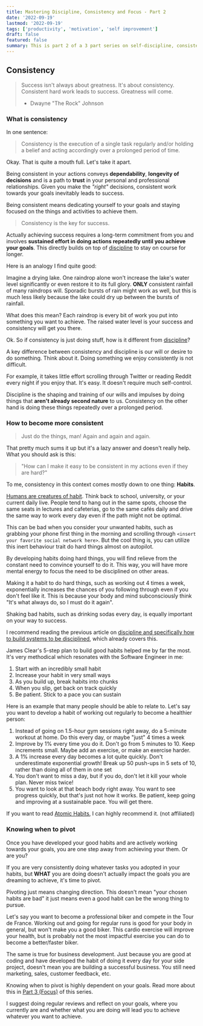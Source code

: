 ```yaml
---
title: Mastering Discipline, Consistency and Focus - Part 2
date: '2022-09-19'
lastmod: '2022-09-19'
tags: ['productivity', 'motivation', 'self improvement']
draft: false
featured: false
summary: This is part 2 of a 3 part series on self-discipline, consistency and focus. How did I work on my consistency? Here is what you can take from it.
---
```



## Consistency

> Success isn't always about greatness. It's about consistency. Consistent hard work leads to success.
> Greatness will come.
> - Dwayne "The Rock" Johnson

### What is consistency

In one sentence:

> Consistency is the execution of a single task regularly and/or holding a belief and acting accordingly over a
> prolonged period of time.

Okay. That is quite a mouth full. Let's take it apart.

Being consistent in your actions conveys **dependability**, **longevity of decisions** and is a path to **trust** in your
personal and professional relationships. Given you make the _"right"_ decisions, consistent work towards your goals
inevitably leads to success.

Being consistent means dedicating yourself to your goals and staying focused on the things and activities to achieve them.

> Consistency is the key for success.

Actually achieving success requires a long-term commitment from you and involves **sustained effort in doing actions
repeatedly until you achieve your goals**. This directly builds on top of
[discipline](/blog/mastering-discipline-consistency-and-focus-part-1#discipline) to stay on course for longer.

Here is an analogy I find quite good:

Imagine a drying lake. One raindrop alone won't increase the lake's water level significantly or even restore it to its
full glory. **ONLY** consistent rainfall of many raindrops will. Sporadic bursts of rain might work as well,
but this is much less likely because the lake could dry up between the bursts of rainfall.

What does this mean? Each raindrop is every bit of work you put into something you want to achieve. The raised water
level is your success and consistency will get you there.

Ok. So if consistency is just doing stuff, how is it different from
[discipline](/blog/mastering-discipline-consistency-and-focus-part-1#discipline)?

A key difference between consistency and discipline is our will or desire to do something. Think about it. Doing
something we enjoy consistently is not difficult.

For example, it takes little effort scrolling through Twitter or reading Reddit every night if you enjoy that. It's
easy. It doesn't require much self-control.

Discipline is the shaping and training of our wills and impulses by doing
things that **aren't already second nature** to us. Consistency on the other hand is doing these things repeatedly over
a prolonged period.

### How to become more consistent

> Just do the things, man! Again and again and again.

That pretty much sums it up but it's a lazy answer and doesn't really help. What you should ask is this:

> "How can I make it easy to be consistent in my actions even if they are hard?"

To me, consistency in this context comes mostly down to one thing: **Habits**.

[Humans are creatures of habit](https://www.ncbi.nlm.nih.gov/pmc/articles/PMC6701929/). Think back to school, university,
or your current daily live. People tend to hang out in the same spots, choose the same seats in lectures and cafeterias,
go to the same cafés daily and drive the same way to work every day even if the path might not be optimal.

This can be bad when you consider your unwanted habits, such as grabbing your phone first thing in the morning and
scrolling through `<insert your favorite social network here>`. But the cool thing is, you can utilize this inert
behaviour trait do hard things almost on autopilot.

By developing habits doing hard things, you will find relieve from the constant need to convince yourself to do it.
This way, you will have more mental energy to focus the need to be disciplined on other areas.

Making it a habit to do hard things, such as working out 4 times a week, exponentially increases the chances of you
following through even if you don't feel like it. This is because your body and mind subconsciously think "It's what
always do, so I must do it again".

Shaking bad habits, such as drinking sodas every day, is equally important on your way to success.

I recommend reading the previous article on [discipline and specifically how to build systems to be disciplined](/blog/mastering-discipline-consistency-and-focus-part-1#1-how-to-resist-urges),
which already covers this.

James Clear's 5-step plan to build good habits helped me by far the most. It's very methodical which resonates with the
Software Engineer in me:

1. Start with an incredibly small habit
2. Increase your habit in very small ways
3. As you build up, break habits into chunks
4. When you slip, get back on track quickly
5. Be patient. Stick to a pace you can sustain

Here is an example that many people should be able to relate to. Let's say you want to develop a habit of working out
regularly to become a healthier person:

1. Instead of going on 1.5-hour gym sessions right away, do a 5-minute workout at home. Do this every day, or maybe
"just" 4 times a week
2. Improve by 1% every time you do it. Don't go from 5 minutes to 10. Keep increments small. Maybe add an exercise, or
make an exercise harder.
3. A 1% increase every day becomes a lot quite quickly. Don't underestimate exponential growth! Break up 50 push-ups in
5 sets of 10, rather than doing all of them in one set
4. You don't want to miss a day, but if you do, don't let it kill your whole plan. Never miss twice!
5. You want to look at that beach body right away. You want to see progress quickly, but that's just not how it works.
Be patient, keep going and improving at a sustainable pace. You will get there.

If you want to read [Atomic Habits](https://www.amazon.com/Atomic-Habits-Proven-Build-Break/dp/0735211299), I can highly
recommend it. (not affiliated)

### Knowing when to pivot

Once you have developed your good habits and are actively working towards your goals, you are one step away from
achieving your them. Or are you?

If you are very consistently doing whatever tasks you adopted in your habits, but **WHAT** you are doing doesn't actually
impact the goals you are dreaming to achieve, it's time to pivot.

Pivoting just means changing direction. This doesn't mean "your chosen habits are bad" it just means even a good habit
can be the wrong thing to pursue.

Let's say you want to become a professional biker and compete in the Tour de France.
Working out and going for regular runs is good for your body in general, but won't make you a good biker. This cardio
exercise will improve your health, but is probably not the most impactful exercise you can do to become a better/faster
biker.

The same is true for business development. Just because you are good at coding and have developed the habit of doing it
every day for your side project, doesn't mean you are building a successful business. You still need marketing, sales,
customer feedback, etc.

Knowing when to pivot is highly dependent on your goals. Read more about this in [Part 3 (Focus)](/blog/mastering-discipline-consistency-and-focus-part-3) of this series.

I suggest doing regular reviews and reflect on your goals, where you currently are and whether what you are doing will
lead you to achieve whatever you want to achieve.
